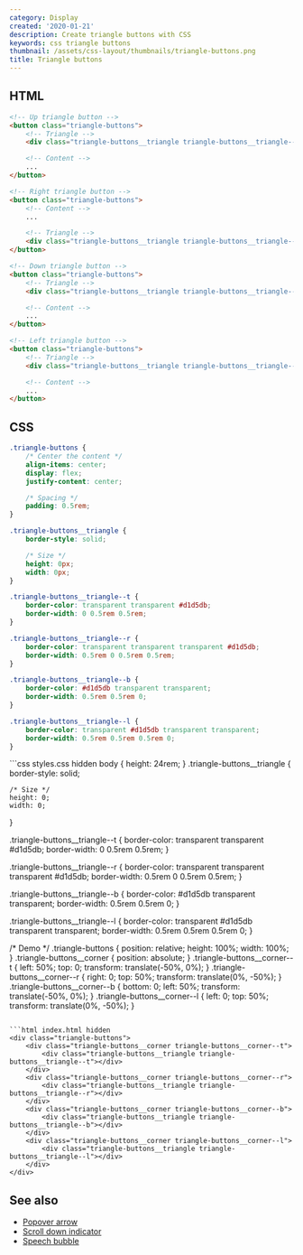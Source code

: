 ```yaml
---
category: Display
created: '2020-01-21'
description: Create triangle buttons with CSS
keywords: css triangle buttons
thumbnail: /assets/css-layout/thumbnails/triangle-buttons.png
title: Triangle buttons
---
```


## HTML

```html index.html
<!-- Up triangle button -->
<button class="triangle-buttons">
    <!-- Triangle -->
    <div class="triangle-buttons__triangle triangle-buttons__triangle--t"></div>

    <!-- Content -->
    ...
</button>

<!-- Right triangle button -->
<button class="triangle-buttons">
    <!-- Content -->
    ...

    <!-- Triangle -->
    <div class="triangle-buttons__triangle triangle-buttons__triangle--r"></div>
</button>

<!-- Down triangle button -->
<button class="triangle-buttons">
    <!-- Triangle -->
    <div class="triangle-buttons__triangle triangle-buttons__triangle--b"></div>

    <!-- Content -->
    ...
</button>

<!-- Left triangle button -->
<button class="triangle-buttons">
    <!-- Triangle -->
    <div class="triangle-buttons__triangle triangle-buttons__triangle--l"></div>

    <!-- Content -->
    ...
</button>
```

## CSS

```css styles.css
.triangle-buttons {
    /* Center the content */
    align-items: center;
    display: flex;
    justify-content: center;

    /* Spacing */
    padding: 0.5rem;
}

.triangle-buttons__triangle {
    border-style: solid;

    /* Size */
    height: 0px;
    width: 0px;
}

.triangle-buttons__triangle--t {
    border-color: transparent transparent #d1d5db;
    border-width: 0 0.5rem 0.5rem;
}

.triangle-buttons__triangle--r {
    border-color: transparent transparent transparent #d1d5db;
    border-width: 0.5rem 0 0.5rem 0.5rem;
}

.triangle-buttons__triangle--b {
    border-color: #d1d5db transparent transparent;
    border-width: 0.5rem 0.5rem 0;
}

.triangle-buttons__triangle--l {
    border-color: transparent #d1d5db transparent transparent;
    border-width: 0.5rem 0.5rem 0.5rem 0;
}
```

<Playground>
```css styles.css hidden
body {
    height: 24rem;
}
.triangle-buttons__triangle {
    border-style: solid;

    /* Size */
    height: 0;
    width: 0;
}

.triangle-buttons__triangle--t {
    border-color: transparent transparent #d1d5db;
    border-width: 0 0.5rem 0.5rem;
}

.triangle-buttons__triangle--r {
    border-color: transparent transparent transparent #d1d5db;
    border-width: 0.5rem 0 0.5rem 0.5rem;
}

.triangle-buttons__triangle--b {
    border-color: #d1d5db transparent transparent;
    border-width: 0.5rem 0.5rem 0;
}

.triangle-buttons__triangle--l {
    border-color: transparent #d1d5db transparent transparent;
    border-width: 0.5rem 0.5rem 0.5rem 0;
}

/* Demo */
.triangle-buttons {
    position: relative;
    height: 100%;
    width: 100%;
}
.triangle-buttons__corner {
    position: absolute;
}
.triangle-buttons__corner--t {
    left: 50%;
    top: 0;
    transform: translate(-50%, 0%);
}
.triangle-buttons__corner--r {
    right: 0;
    top: 50%;
    transform: translate(0%, -50%);
}
.triangle-buttons__corner--b {
    bottom: 0;
    left: 50%;
    transform: translate(-50%, 0%);
}
.triangle-buttons__corner--l {
    left: 0;
    top: 50%;
    transform: translate(0%, -50%);
}
```

```html index.html hidden
<div class="triangle-buttons">
    <div class="triangle-buttons__corner triangle-buttons__corner--t">
        <div class="triangle-buttons__triangle triangle-buttons__triangle--t"></div>
    </div>
    <div class="triangle-buttons__corner triangle-buttons__corner--r">
        <div class="triangle-buttons__triangle triangle-buttons__triangle--r"></div>
    </div>
    <div class="triangle-buttons__corner triangle-buttons__corner--b">
        <div class="triangle-buttons__triangle triangle-buttons__triangle--b"></div>
    </div>
    <div class="triangle-buttons__corner triangle-buttons__corner--l">
        <div class="triangle-buttons__triangle triangle-buttons__triangle--l"></div>
    </div>
</div>
```
</Playground>

## See also

-   [Popover arrow](https://phuoc.ng/collection/css-layout/popover-arrow)
-   [Scroll down indicator](https://phuoc.ng/collection/css-animation/scroll-down-indicator)
-   [Speech bubble](https://phuoc.ng/collection/css-layout/speech-bubble)
